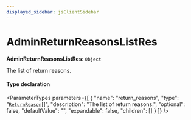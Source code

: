 ```yaml
---
displayed_sidebar: jsClientSidebar
---
```



# AdminReturnReasonsListRes

 **AdminReturnReasonsListRes**: `Object`

The list of return reasons.

#### Type declaration

<ParameterTypes parameters={[
  {
    "name": "return_reasons",
    "type": "[`ReturnReason`](../classes/internal.ReturnReason.mdx)[]",
    "description": "The list of return reasons.",
    "optional": false,
    "defaultValue": "",
    "expandable": false,
    "children": []
  }
]} />
